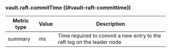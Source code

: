 ### vault.raft.commitTime ((#vault-raft-committime))

Metric type | Value | Description
----------- | ----- | -----------
summary     | ms    | Time required to commit a new entry to the raft log on the leader node
